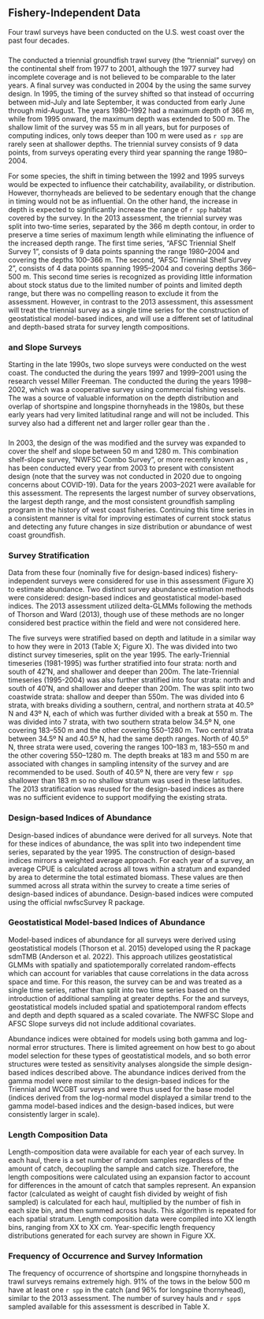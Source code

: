 ## Fishery-Independent Data

Four trawl surveys have been conducted on the U.S. west coast over the past four decades. 

### \acrlong{s-tri}
The \gls{afsc} conducted a triennial groundfish trawl survey (the "triennial" survey) on the continental shelf from 1977 to 2001, although the 1977 survey had incomplete coverage and is not believed to be comparable to the later years. A final survey was conducted in 2004 by the \gls{nwfsc} using the same survey design. In 1995, the timing of the survey shifted so that instead of occurring between mid-July and late September, it was conducted from early June through mid-August. The years 1980–1992 had a maximum depth of 366 m, while from 1995 onward, the maximum depth was extended to 500 m. The shallow limit of the survey was 55 m in all years, but for purposes of computing indices, only tows deeper than 100 m were used as `r spp` are rarely seen at shallower depths. The triennial survey consists of 9 data points, from surveys operating every third year spanning the range 1980–2004.

For some species, the shift in timing between the 1992 and 1995 surveys would be expected to influence their catchability, availability, or distribution. However, thornyheads are believed to be sedentary enough that the change in timing would not be as influential. On the other hand, the increase in depth is expected to significantly increase the range of `r spp` habitat covered by the survey. In the 2013 assessment, the triennial survey was split into two-time series, separated by the 366 m depth contour, in order to preserve a time series of maximum length while eliminating the influence of the increased depth range. The first time series, "AFSC Triennial Shelf Survey 1”, consists of 9 data points spanning the range 1980–2004 and covering the depths 100–366 m. The second, “AFSC Triennial Shelf Survey 2”, consists of 4 data points spanning 1995–2004 and covering depths 366–500 m. This second time series is recognized as providing little information about stock status due to the limited number of points and limited depth range, but there was no compelling reason to exclude it from the assessment. However, in contrast to the 2013 assessment, this assessment will treat the triennial survey as a single time series for the construction of geostatistical model-based indices, and will use a different set of latitudinal and depth-based strata for survey length compositions.  

### \acrshort{afsc} and \acrshort{nwfsc} Slope Surveys
Starting in the late 1990s, two slope surveys were conducted on the west coast. The \gls{afsc} conducted the \gls{s-aslope} during the years 1997 and 1999–2001 using the research vessel Miller Freeman. The \gls{nwfsc} conducted the \gls{s-nwslope} during the years 1998–2002, which was a cooperative survey using commercial fishing vessels. The \gls{s-aslope} was a source of valuable information on the depth distribution and overlap of shortspine and longspine thornyheads in the 1980s, but these early years had very limited latitudinal range and will not be included. This survey also had a different net and larger roller gear than the \gls{s-nwslope}.

### \acrlong{s-wcgbt}
In 2003, the design of the \gls{s-nwslope} was modified and the survey was expanded to cover the shelf and slope between 50 m and 1280 m. This combination shelf-slope survey, “NWFSC Combo Survey”, or more recently known as \gls{s-wcgbt}, has been conducted every year from 2003 to present with consistent design (note that the survey was not conducted in 2020 due to ongoing concerns about COVID-19). Data for the years 2003–2021 were available for this assessment. The \gls{s-wcgbt} represents the largest number of survey observations, the largest depth range, and the most consistent groundfish sampling program in the history of west coast fisheries. Continuing this time series in a consistent manner is vital for improving estimates of current stock status and detecting any future changes in size distribution or abundance of west coast groundfish.

### Survey Stratification
Data from these four (nominally five for design-based indices) fishery-independent surveys were considered for use in this assessment (Figure X) to estimate abundance. Two distinct survey abundance estimation methods were considered: design-based indices and geostatistical model-based indices. The 2013 assessment utilized delta-GLMMs following the methods of Thorson and Ward (2013), though use of these methods are no longer considered best practice within the field and were not considered here.

The five surveys were stratified based on depth and latitude in a similar way to how they were in 2013 (Table X; Figure X). The \gls{s-tri} was divided into two distinct survey timeseries, split on the year 1995. The early-Triennial timeseries (1981-1995) was further stratified into four strata: north and south of 42˚N, and shallower and deeper than 200m. The late-Triennial timeseries (1995-2004) was also further stratified into four strata: north and south of 40˚N, and shallower and deeper than 200m.  The \gls{s-aslope} was split into two coastwide strata: shallow and deeper than 550m. The \gls{s-nwslope} was divided into 6 strata, with breaks dividing a southern, central, and northern strata at 40.5º N and 43º N, each of which was further divided with a break at 550 m. The \gls{s-wcgbt} was divided into 7 strata, with two southern strata below 34.5º N, one covering 183–550 m and the other covering 550–1280 m. Two central strata between 34.5º N and 40.5º N, had the same depth ranges. North of 40.5º N, three strata were used, covering the ranges 100–183 m, 183–550 m and the other covering 550–1280 m. The depth breaks at 183 m and 550 m are associated with changes in sampling intensity of the survey and are recommended to be used. South of 40.5º N, there are very few `r spp` shallower than 183 m so no shallow stratum was used in these latitudes. The 2013 stratification was reused for the design-based indices as there was no sufficient evidence to support modifying the existing strata. 

### Design-based Indices of Abundance
Design-based indices of abundance were derived for all surveys. Note that for these indices of abundance, the \gls{s-tri} was split into two independent time series, separated by the year 1995. The construction of design-based indices mirrors a weighted average approach. For each year of a survey, an average CPUE is calculated across all tows within a stratum and expanded by area to determine the total estimated biomass. These values are then summed across all strata within the survey to create a time series of design-based indices of abundance. Design-based indices were computed using the official nwfscSurvey R package. 

### Geostatistical Model-based Indices of Abundance
Model-based indices of abundance for all surveys were derived using geostatistical models (Thorson et al. 2015) developed using the R package sdmTMB (Anderson et al. 2022). This approach utilizes geostatistical GLMMs with spatially and spatiotemporally correlated random-effects which can account for variables that cause correlations in the data across space and time. For this reason, the \gls{s-tri} survey can be and was treated as a single time series, rather than split into two time series based on the introduction of additional sampling at greater depths. For the \gls{s-tri} and \gls{s-wcgbt} surveys,  geostatistical models included spatial and spatiotemporal random effects and depth and depth squared as a scaled covariate. The NWFSC Slope and AFSC Slope surveys did not include additional covariates.

Abundance indices were obtained for models using both gamma and log-normal error structures. There is limited agreement on how best to go about model selection for these types of geostatistical models, and so both error structures were tested as sensitivity analyses alongside the simple design-based indices described above. The abundance indices derived from the gamma model were most similar to the design-based indices for the Triennial and WCGBT surveys and were thus used for the base model (indices derived from the log-normal model displayed a similar trend to the gamma model-based indices and the design-based indices, but were consistently larger in scale).

### Length Composition Data
Length-composition data were available for each year of each survey. In each haul, there is a set number of random samples regardless of the amount of catch, decoupling the sample and catch size. Therefore, the length compositions were calculated using an expansion factor to account for differences in the amount of catch that samples represent. An expansion factor (calculated as weight of caught fish divided by weight of fish sampled) is calculated for each haul, multiplied by the number of fish in each size bin, and then summed across hauls. This algorithm is repeated for each spatial stratum. Length composition data were compiled into XX length bins, ranging from XX to XX cm. Year-specific length frequency distributions generated for each survey are shown in Figure XX.

### Frequency of Occurrence and Survey Information
The frequency of occurrence of shortspine and longspine thornyheads in trawl surveys remains extremely high. 91% of the tows in the \gls{s-wcgbt} below 500 m have at least one `r spp` in the catch (and 96% for longspine thornyhead), similar to the 2013 assessment. The number of survey hauls and `r spp`s sampled available for this assessment is described in Table X.